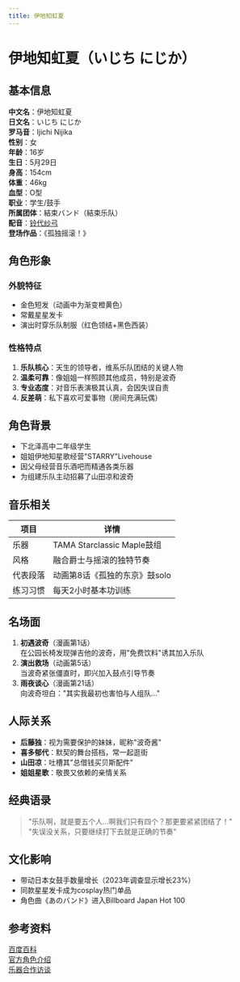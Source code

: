 ```yaml
---
title: 伊地知虹夏
---
```


# 伊地知虹夏（いじち にじか）

## 基本信息
**中文名**：伊地知虹夏  
**日文名**：いじち にじか  
**罗马音**：Ijichi Nijika  
**性别**：女  
**年龄**：16岁  
**生日**：5月29日  
**身高**：154cm  
**体重**：46kg  
**血型**：O型  
**职业**：学生/鼓手  
**所属团体**：結束バンド（結束乐队）  
**配音**：[铃代纱弓](https://baike.baidu.com/item/%E9%93%83%E4%BB%A3%E7%BA%B1%E5%BC%93)  
**登场作品**：《孤独摇滚！》  

## 角色形象
### 外貌特征
- 金色短发（动画中为渐变橙黄色）
- 常戴星星发卡
- 演出时穿乐队制服（红色领结+黑色西装）

### 性格特点
1. **乐队核心**：天生的领导者，维系乐队团结的关键人物
2. **温柔可靠**：像姐姐一样照顾其他成员，特别是波奇
3. **专业态度**：对音乐表演极其认真，会因失误自责
4. **反差萌**：私下喜欢可爱事物（房间充满玩偶）

## 角色背景
- 下北泽高中二年级学生
- 姐姐伊地知星歌经营"STARRY"Livehouse
- 因父母经营音乐酒吧而精通各类乐器
- 为组建乐队主动招募了山田凉和波奇

## 音乐相关
| 项目 | 详情 |
|------|------|
| 乐器 | TAMA Starclassic Maple鼓组 |
| 风格 | 融合爵士与摇滚的独特节奏 |
| 代表段落 | 动画第8话《孤独的东京》鼓solo |
| 练习习惯 | 每天2小时基本功训练 |

## 名场面
1. **初遇波奇**（漫画第1话）  
   在公园长椅发现弹吉他的波奇，用"免费饮料"诱其加入乐队
2. **演出救场**（动画第5话）  
   当波奇紧张僵直时，即兴加入鼓点引导节奏
3. **雨夜谈心**（漫画第21话）  
   向波奇坦白："其实我最初也害怕与人组队..."

## 人际关系
- **后藤独**：视为需要保护的妹妹，昵称"波奇酱"
- **喜多郁代**：默契的舞台搭档，常一起逛街
- **山田凉**：吐槽其"总借钱买贝斯配件"
- **姐姐星歌**：敬畏又依赖的亲情关系

## 经典语录
> "乐队啊，就是要五个人...啊我们只有四个？那更要紧紧团结了！"  
> "失误没关系，只要继续打下去就是正确的节奏"

## 文化影响
- 带动日本女鼓手数量增长（2023年调查显示增长23%）
- 同款星星发卡成为cosplay热门单品
- 角色曲《あのバンド》进入Billboard Japan Hot 100

## 参考资料
[百度百科](https://baike.baidu.com/item/%E4%BC%8A%E5%9C%B0%E7%9F%A5%E8%99%B9%E5%A4%8F/57098884)  
[官方角色介绍](https://bocchi.rocks/character/#nijika)  
[乐器合作访谈](https://natalie.mu/music/news/502114)

